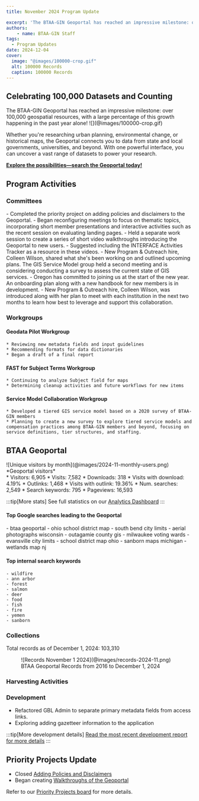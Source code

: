```yaml
---
title: November 2024 Program Update

excerpt: 'The BTAA-GIN Geoportal has reached an impressive milestone: over 100,000 geospatial resources, with a large percentage of this growth happening in the past year alone!'
authors:
    - name: BTAA-GIN Staff
tags:
  - Program Updates
date: 2024-12-04
cover:
  image: "@images/100000-crop.gif"
  alt: 100000 Records
  caption: 100000 Records
---
```


<div class="monthly-highlight">

## Celebrating 100,000 Datasets and Counting

<CardGrid>
<Card>
The BTAA-GIN Geoportal has reached an impressive milestone: over 100,000 geospatial resources, with a large percentage of this growth happening in the past year alone!
</Card>
<Card>
![](@images/100000-crop.gif)
</Card>
</CardGrid>

Whether you're researching urban planning, environmental change, or historical maps, the Geoportal connects you to data from state and local governments, universities, and beyond. With one powerful interface, you can uncover a vast range of datasets to power your research.
 
[**Explore the possibilities—search the Geoportal today!**](https://geo.btaa.org)

</div>



## Program Activities

### Committees

<CardGrid>
  <Card title="TECHnology">
    - Completed the priority project on adding policies and disclaimers to the Geoportal.
    - Began reconfiguring meetings to focus on thematic topics, incorporating short member presentations and interactive activities such as the recent session on evaluating landing pages.
  </Card>

  <Card title="Community Engagement">
    - Held a separate work session to create a series of short video walkthroughs introducing the Geoportal to new users.
    - Suggested including the INTERFACE Activities Tracker as a resource in these videos.
    - New Program & Outreach hire, Colleen Wilson, shared what she's been working on and outlined upcoming plans.
  </Card>

  <Card title="Knowledge">
    The GIS Service Model group held a second meeting and is considering conducting a survey to assess the current state of GIS services.
  </Card>

  <Card title="Coordination">
    - Oregon has committed to joining us at the start of the new year. An onboarding plan along with a new handbook for new members is in development.
    - New Program & Outreach hire, Colleen Wilson, was introduced along with her plan to meet with each institution in the next two months to learn how best to leverage and support this collaboration.
  </Card>
</CardGrid>

### Workgroups

<Card>

#### Geodata Pilot Workgroup

	* Reviewing new metadata fields and input guidelines  
	* Recommending formats for data dictionaries  
	* Began a draft of a final report

#### FAST for Subject Terms Workgroup

	* Continuing to analyze Subject field for maps  
	* Determining cleanup activities and future workflows for new items

#### Service Model Collaboration Workgroup

	* Developed a tiered GIS service model based on a 2020 survey of BTAA-GIN members  
	* Planning to create a new survey to explore tiered service models and compensation practices among BTAA-GIN members and beyond, focusing on service definitions, tier structures, and staffing.
	
</Card>



## BTAA Geoportal 

<TwoThirdsLayout>
<div slot="left">
![Unique visitors by month](@images/2024-11-monthly-users.png)
*Geoportal visitors*
</div>
<div slot="right">
<div class="compact-list">
* Visitors: 6,905  
* Visits: 7,582  
* Downloads: 318  
* Visits with download: 4.19%  
* Outlinks: 1,468  
* Visits with outlink: 19.36%  
* Num. searches: 2,549  
* Search keywords: 795  
* Pageviews: 16,593
</div>
</div>
</TwoThirdsLayout>


:::tip[More stats]
See full statistics on our [Analytics Dashboard](https://tableau.umn.edu/t/UL/views/BTAAGeoportalusageMatomo/Monthlycharts?%3Aembed=y&%3AisGuestRedirectFromVizportal=y)
:::


#### Top Google searches leading to the Geoportal
<ChipList class="not-content">
	- btaa geoportal	  
	- ohio school district map  
	- south bend city limits  
	- aerial photographs wisconsin  
	- outagamie county gis  
	- milwaukee voting wards  
	- evansville city limits  
	- school district map ohio  
	- sanborn maps michigan  
	- wetlands map nj

</ChipList>

#### Top internal search keywords
<ChipList class="not-content">

	- wildfire  
	- ann arbor  
	- forest  
	- salmon  
	- deer  
	- food  
	- fish  
	- fire  
	- yemen  
	- sanborn

</ChipList>


### Collections

<p class="records-total">Total records as of December 1, 2024: 103,310</p>

<figure markdown="span">
  ![Records November 1 2024](@images/records-2024-11.png)
  <figcaption>BTAA Geoportal Records from 2016 to 
December 1, 2024</figcaption>
</figure>


###  Harvesting Activities

<Table
  src="src/tables/harvests_2024-11.csv"
    columns={[
    { key: "Task",   width: "50%", filter: "text",  wrap: "nowrap",  render: "markdown" },
    { key: "Records added",  width: "25%", filter: "text"},
    { key: "Records retired",   width: "25%", filter: "text" },
  ]}
/>


### Development

* Refactored GBL Admin to separate primary metadata fields from access links.   
* Exploring adding gazetteer information to the application

:::tip[More development details]
[Read the most recent development report for more details](https://docs.google.com/document/d/1D\_aZIyZJQNB8DubuYCPUPf-AR2M57sKrxG6c2CTRJxs/edit?tab=t.0)
:::

## Priority Projects Update

* Closed [Adding Policies and Disclaimers](https://github.com/geobtaa/.github/issues/70)  
* Began creating [Walkthroughs of the Geoportal](https://github.com/geobtaa/.github/issues/72)  


Refer to our [Priority Projects board](https://github.com/orgs/geobtaa/projects/22/views/5) for more details.

